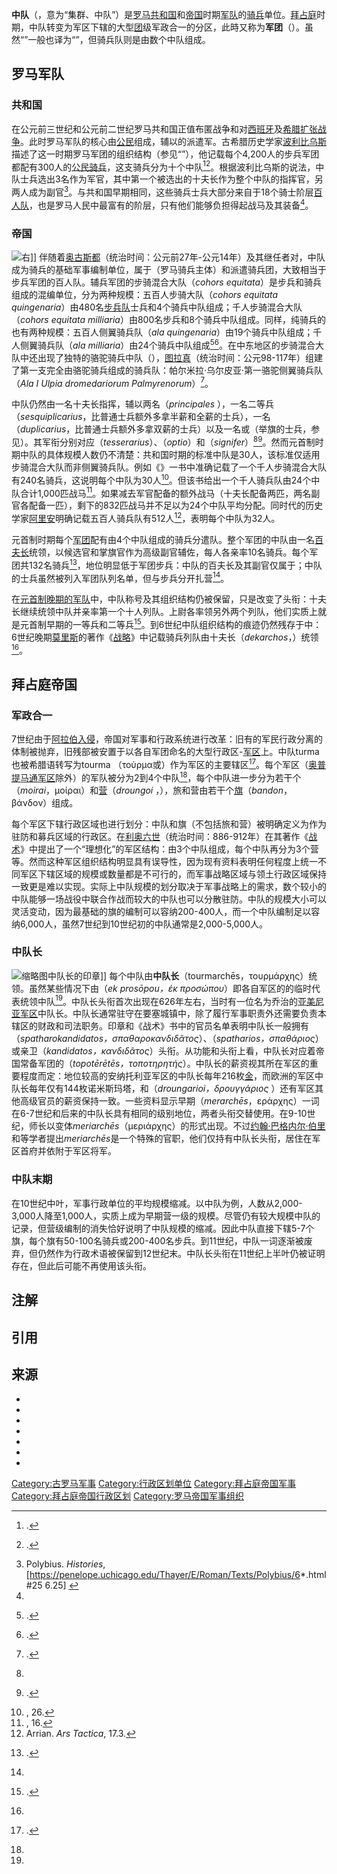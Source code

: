 '''中队'''（{{lang-la|Turma}}，意为“集群、中队”）是[[罗马共和国|罗马共和国]]和[[羅馬帝國|帝国]]时期[[羅馬陸軍|军队]]的[[羅馬騎兵|骑兵]]单位。[[東羅馬帝國|拜占庭]]时期，中队转变为军区下辖的大型[[團_(軍隊)|团]]级军政合一的分区，此時又称为'''军团'''（{{lang-la|Tourma}}）。虽然“{{tsl|en|Auxilia#Alae|辅兵(罗马)|侧翼骑兵队}}”一般也译为“{{tsl|en|Squadron (army)|中队(军队)|中队}}”，但骑兵队则是由数个中队组成。

== 罗马军队 ==
=== 共和国 ===
在公元前三世纪和公元前二世纪罗马共和国正值布匿战争和对[[西班牙_(罗马行省)|西班牙]]及[[古希腊|希腊]][[马其顿战争|扩张战争]]。此时罗马军队的核心由[[羅馬公民|公民]]组成，辅以{{tsl|en|Socii|罗马同盟}}的派遣军。古希腊历史学家[[波利比烏斯|波利比乌斯]]描述了这一时期罗马军团的组织结构（参见“{{tsl|en|Roman army of the mid-Republic|罗马共和国中期军队|波利比乌斯军队}}”），他记载每个4,200人的步兵军团都配有300人的[[羅馬騎士階級|公民骑兵]]，这支骑兵分为十个中队<ref name="Goldsworthy27">{{harvnb|Goldsworthy|2003|p=27}}.</ref><ref>{{harvnb|Erdkamp|2007|p=57}}.</ref>。根据波利比乌斯的说法，中队士兵选出3名{{tsl|en|Decurion (Roman cavalry officer)|十夫长 (罗马骑兵官职)|十夫长}}作为军官，其中第一个被选出的十夫长作为整个中队的指挥官，另两人成为副官<ref>Polybius. ''Histories'', [https://penelope.uchicago.edu/Thayer/E/Roman/Texts/Polybius/6*.html#25 6.25] {{Wayback|url=https://penelope.uchicago.edu/Thayer/E/Roman/Texts/Polybius/6*.html#25 |date=20220221115542 }}</ref>。与共和国早期相同，这些骑兵士兵大部分来自于18个骑士阶层[[百人队|百人队]]{{NoteTag|百人队最初为[[罗马王政时代|罗马王政时期]]组建的军事单位组织，经过罗马第六位国王[[塞爾維烏斯·圖利烏斯|塞尔维乌斯]]改革后将全体罗马公民划分为五个阶层共193个百人队，每个百人队组成百人队大会（[[森都利亚大会|森都利亚大会]]）商议国是。其中第一阶层拥有80个步兵百人队和18个骑兵百人队。}}，也是罗马人民中最富有的阶层，只有他们能够负担得起战马及其装备<ref name="Goldsworthy27" />。

=== 帝国 ===
[[File:Het_Valkhof_-_Reiter_mit_Pferd.jpg|右]]]]
伴随着[[奥古斯都|奥古斯都]]（统治时间：公元前27年-公元14年）及其继任者对{{tsl|en|Imperial Roman army|罗马帝国军队|军队的重组}}，中队成为骑兵的基础军事编制单位，属于{{tsl|en|Auxilia|辅兵(罗马)|辅兵军团}}（罗马骑兵主体）和派遣骑兵团，大致相当于步兵军团的百人队。辅兵军团的步骑混合大队（''cohors equitata''）是步兵和骑兵组成的混编单位，分为两种规模：五百人步骑大队（''cohors equitata quingenaria''）由480名[[步兵隊|步兵队]]士兵和4个骑兵中队组成；千人步骑混合大队（''cohors equitata milliaria''）由800名步兵和8个骑兵中队组成。同样，纯骑兵的{{tsl|en|Ala (Roman allied military unit)|侧翼骑兵队}}也有两种规模：五百人侧翼骑兵队（''ala quingenaria''）由19个骑兵中队组成；千人侧翼骑兵队（''ala milliaria''）由24个骑兵中队组成<ref name="Erdkamp194">{{harvnb|Erdkamp|2007|p=194}}.</ref><ref name=":0">{{harvnb|Goldsworthy|2003|pp=57–58}}.</ref>。在中东地区的步骑混合大队中还出现了独特的骆驼骑兵中队（{{tsl|en|Dromedarii|骆驼骑兵}}），[[圖拉真|图拉真]]（统治时间：公元98-117年）组建了第一支完全由骆驼骑兵组成的骑兵队：帕尔米拉·乌尔皮亚·第一骆驼侧翼骑兵队（''Ala I Ulpia dromedariorum Palmyrenorum''）<ref name=":1">{{harvnb|Erdkamp|2007|p=258}}.</ref>{{NoteTag|罗马军队番号，[[巴尔米拉|帕尔米拉]]代表军队所在地，{{tsl|en|Ulpia gens|乌尔皮亚}}为创建者图拉真皇帝的家族名。}}。

中队仍然由一名十夫长指挥，辅以两名{{tsl|en|Auxilia#Junior officers (principales)|副官 (罗马军队)|副官}}（''principales'' ），一名二等兵（''sesquiplicarius''，比普通士兵额外多拿半薪和全薪的士兵），一名{{tsl|en|Duplicarius|老兵 (罗马军队)|一等兵}}（''duplicarius''，比普通士兵额外多拿双薪的士兵）以及一名{{tsl|en|Signifer|旗兵 (罗马军职)|百人队掌旗兵}}或{{tsl|en|Vexillarius|鹰旗兵 (罗马军职)|布旗队掌旗兵}}（举旗的士兵，参见{{tsl|en|Vexillum|布旗队}}）。其军衔分别对应{{tsl|en|Tesserarius|值守官}}（''tesserarius''）、{{tsl|en|Optio|候选官}}（''optio''）和{{tsl|en|Signifer|掌旗官 (罗马军衔)|掌旗官}}（''signifer''）<ref name="Erdkamp194" /><ref>{{harvnb|Sabin|van Wees|Whitby|2007|p=53}}.</ref>。然而元首制时期中队的具体规模人数仍不清楚：共和国时期的标准中队是30人，该标准仅适用步骑混合大队而非侧翼骑兵队。例如《{{tsl|en|De Munitionibus Castrorum|关于军营的防御工事}}》一书中准确记载了一个千人步骑混合大队有240名骑兵，这说明每个中队为30人<ref>''{{tsl|en|De Munitionibus Castrorum|De Munitionibus Castrorum}}'', 26.</ref>。但该书给出一个千人骑兵队由24个中队合计1,000匹战马<ref>''{{tsl|en|De Munitionibus Castrorum|De Munitionibus Castrorum}}'', 16.</ref>。如果减去军官配备的额外战马（十夫长配备两匹，两名副官各配备一匹），剩下的832匹战马并不足以为24个中队平均分配。同时代的历史学家[[阿里安|阿里安]]明确记载五百人骑兵队有512人<ref>Arrian. ''Ars Tactica'', 17.3.</ref>，表明每个中队为32人。

元首制时期每个[[罗马军团|军团]]配有由4个中队组成的骑兵分遣队。整个军团的中队由一名[[百夫長|百夫长]]统领，以候选官和掌旗官作为高级副官辅佐，每人各亲率10名骑兵。每个军团共132名骑兵<ref name="Erdkamp275">{{harvnb|Erdkamp|2007|p=275}}.</ref>，地位明显低于军团步兵：中队的百夫长及其副官仅属于{{tsl|en|Supernumerarii|候补编制}}；中队的士兵虽然被列入军团队列名单，但与步兵分开扎营<ref name="Erdkamp275" />。

在[[晚期罗马军队|元首制晚期的军队]]中，中队称号及其组织结构仍被保留，只是改变了头衔：十夫长继续统领中队并亲率第一个十人列队。{{tsl|en|Equites cataphractarii|罗马铁甲骑兵团|铁甲骑兵}}上尉各率领另外两个列队，他们实质上就是元首制早期的一等兵和二等兵<ref name="Erdkamp274">{{harvnb|Erdkamp|2007|p=274}}.</ref>。到6世纪中队组织结构的痕迹仍然残存于{{tsl|en|East Roman army|东罗马军队|帝国军队}}中：6世纪晚期[[莫里斯_(拜占庭)|莫里斯]]的著作《[[战略_(莫里斯)|战略]]》中记载骑兵列队由十夫长（''dekarchos''，{{lang-el|δέκαρχος}}）统领<ref name="Erdkamp274" />。

== 拜占庭帝国 ==

=== 军政合一 ===
7世纪由于[[穆斯林的征服|阿拉伯入侵]]，帝国对军事和行政系统进行改革：旧有的军民行政分离的体制被抛弃，旧{{tsl|en|East Roman army|东罗马军队|野战军}}残部被安置于以各自军团命名的大型行政区-[[军区制|军区]]上{{sfn|Haldon|1999|pp=73–77}}。中队turma也被希腊语转写为tourma （τούρμα或{{lang|grc|τοῦρμα}}）作为军区的主要辖区<ref name="ODB">{{harvnb|ODB|loc="Tourma" (A. Kazhdan), p. 2100}}.</ref>。每个军区（[[奥普提马顿军区|奥普提马通军区]]除外）的军队被分为2到4个中队<ref name="ODB" />，每个中队进一步分为若干个{{tsl|en|Moira (military)|旅 (拜占庭帝国)|旅}}（''moirai''，μοίραι）和[[营_(拜占庭帝国)|营]]（''droungoi'' ，{{lang|grc|δροῦγγοι}}），旅和营由若干个[[旗_(拜占庭帝国)|旗]]（''bandon''，βάνδον）组成{{sfn|Haldon|1999|p=113}}。

每个军区下辖行政区域也进行划分：中队和旗（不包括旅和营）被明确定义为作为驻防和募兵区域的行政区{{sfn|Haldon|1999|pp=112–113}}。在[[利奥六世_(拜占庭)|利奥六世]]（统治时间：886-912年）在其著作《[[战术_(利奥六世)|战术]]》中提出了一个“理想化”的军区结构：由3个中队组成，每个中队再分为3个营等{{sfn|Haldon|1999|p=114}}。然而这种军区组织结构明显具有误导性，因为现有资料表明任何程度上统一不同军区下辖区域的规模或数量都是不可行的，而军事战略区域与领土行政区域保持一致更是难以实现。实际上中队规模的划分取决于军事战略上的需求，数个较小的中队能够一场战役中联合作战而较大的中队也可以分散驻防{{sfn|Haldon|1999|pp=113–114}}。中队的规模大小可以灵活变动，因为最基础的旗的编制可以容纳200-400人，而一个中队编制足以容纳6,000人，虽然7世纪到10世纪初的中队通常是2,000-5,000人{{sfn|Treadgold|1995|pp=97, 105}}。

=== 中队长 ===
[[File:Seal_of_Theophilos,_basilikos_spatharios_and_tourmarches_of_the_Kibyrrhaiotai.png|缩略图]]中队长的印章]]
每个中队由'''中队长'''（tourmarchēs，τουρμάρχης）统领。虽然某些情况下由{{tsl|en|Ek prosopou|代理官(拜占庭)|代理官}}（''ek prosōpou，ἐκ προσώπου''）即各自军区的{{tsl|en|Strategos#Byzantine use|将军(拜占庭)|将军}}的临时代表统领中队<ref name="ODB" />{{sfn|ODB|loc="Ek prosopou" (A. Kazhdan), p. 683}}。中队长头衔首次出现在626年左右，当时有一位名为乔治的[[亚美尼亚军区|亚美尼亚军区]]中队长{{sfn|Haldon|1999|p=315}}。中队长通常驻守在要塞城镇中，除了履行军事职责外还需要负责本辖区的财政和司法职务{{sfn|Haldon|1999|p=114}}。印章和《战术》书中的官员名单表明中队长一般拥有{{tsl|en|Spatharokandidatos|佩剑亲卫}}（''spatharokandidatos，σπαθαροκανδιδᾶτος''）、{{tsl|en|Spatharios|佩剑侍卫}}（''spatharios，σπαθάριος''）或亲卫（''kandidatos，κανδιδᾶτος''）头衔{{sfn|ODB|loc="Tourmarches" (A. Kazhdan), pp. 2100–2101}}。从功能和头衔上看，中队长对应着帝国常备{{tsl|en|Tagma (military)|中央军(拜占庭)|中央军}}军团的{{tsl|en|Topoteretes|副团长(拜占庭)|副团长}}（''topotērētēs，τοποτηρητής''）{{sfn|Treadgold|1995|p=105}}。中队长的薪资视其所在军区的重要程度而定：地位较高的安纳托利亚军区的中队长每年216枚[[金|金]]{{tsl|en|Nomismata|诺米斯玛塔}}，而欧洲的军区中队长每年仅有144枚诺米斯玛塔，和{{tsl|en|Droungarios|营长(拜占庭)|营长}}（''droungarioi，δρουγγάριος'' ）还有军区其他高级官员的薪资保持一致{{sfn|Treadgold|1995|pp=130–132}}。一些资料显示早期{{tsl|en|Merarches|师长(拜占庭)|师长}}（''merarchēs''，εράρχης）一词在6-7世纪和后来的中队长具有相同的级别地位{{sfn|Treadgold|1995|pp=94–97}}，两者头衔交替使用。在9-10世纪，师长以变体''meriarchēs''（μεριάρχης）的形式出现。不过[[约翰·巴格内尔·伯里|约翰·巴格内尔·伯里]]和{{tsl|en|John Haldon|约翰·霍尔顿}}等学者提出''meriarchēs''是一个特殊的官职，他们仅持有中队长头衔，居住在军区首府并依附于军区将军。{{sfn|Haldon|1999|p=114}}{{sfn|Bury|1911|pp=41–42}}{{sfn|ODB|loc="Merarches" (A. Kazhdan, E. McGeer), p. 1343}}

=== 中队末期 ===
在10世纪中叶，军事行政单位的平均规模缩减。以中队为例，人数从2,000-3,000人降至1,000人，实质上成为早期营一级的规模。尽管仍有较大规模中队的记录，但营级编制的消失恰好说明了中队规模的缩减{{sfn|Haldon|1999|pp=115–116}}{{sfn|Treadgold|1995|pp=97, 106}}。因此中队直接下辖5-7个旗，每个旗有50-100名骑兵或200-400名步兵{{sfn|ODB|loc="Bandon" (A. Kazhdan), p. 250}}。到11世纪，中队一词逐渐被废弃，但仍然作为行政术语被保留到12世纪末。中队长头衔在11世纪上半叶仍被证明存在，但此后可能不再使用该头衔{{sfn|ODB|loc="Tourmarches" (A. Kazhdan), pp. 2100–2101}}。

== 注解 ==
<references group="註" />

== 引用 ==
{{portal|古罗马|拜占庭帝国}}
{{reflist|2}}

== 来源 ==
{{refbegin|2}}
* {{cite book|last=Bury|first=John Bagnell|author-link=J. B. Bury|title=The Imperial Administrative System of the Ninth Century - With a Revised Text of the Kletorologion of Philotheos|year=1911|location=London|publisher=Oxford University Press|url=https://archive.org/details/imperialadminist00buryrich}}
*{{cite book|editor-last=Erdkamp|editor-first=Paul|title=A Companion to the Roman Army|year=2007|location=Malden, Massachusetts|publisher=Blackwell Publishing Limited|isbn=978-1-4051-2153-8|url=https://books.google.com/books?id=kf31tgAACAAJ}}
*{{cite book|last=Goldsworthy|first=Adrian|title=The Complete Roman Army|location=London, United Kingdom|publisher=Thames & Hudson Limited|year=2003|isbn=0-500-05124-0|url=https://books.google.com/books?id=O5RlQgAACAAJ|access-date=2021-03-17|archive-date=2016-12-07|archive-url=https://web.archive.org/web/20161207204452/https://books.google.com/books?id=O5RlQgAACAAJ|dead-url=no}}
*{{cite book|last=Haldon|first=John|title=Warfare, State and Society in the Byzantine World, 565–1204|location=London|publisher=UCL Press|year=1999|isbn=1-85728-495-X|url=https://books.google.com.tw/books?id=5G1rV7tS79sC&redir_esc=y|access-date=2021-03-17|archive-date=2022-02-05|archive-url=https://web.archive.org/web/20220205072939/https://books.google.com.tw/books?id=5G1rV7tS79sC&redir_esc=y|dead-url=no}}
*{{Oxford Dictionary of Byzantium}}
*{{cite book|editor1-last=Sabin|editor1-first=Philip|editor2-last=van Wees|editor2-first=Hans|editor3-first=Michael|editor3-last=Whitby|title=The Cambridge History of Greek and Roman Warfare, Volume 2: Rome from the Late Republic to the Late Empire|location=Cambridge, United Kingdom and New York, New York|publisher=Cambridge University Press|year=2007|isbn=978-0-521-78274-6|url=https://books.google.com/books?id=4aX-W6AVNv8C|access-date=2021-03-17|archive-date=2020-09-19|archive-url=https://web.archive.org/web/20200919173637/https://books.google.com/books?id=4aX-W6AVNv8C|dead-url=no}}
*{{cite book|last=Treadgold|first=Warren T.|title=Byzantium and Its Army, 284–1081|year=1995|location=Stanford, California|publisher=Stanford University Press|isbn=0-8047-3163-2|url=https://books.google.com/books?id=xfV0LkMNaLUC|access-date=2021-03-17|archive-date=2020-06-01|archive-url=https://web.archive.org/web/20200601231022/https://books.google.com/books?id=xfV0LkMNaLUC|dead-url=no}}
{{refend|2}}

{{拜占庭帝国主题}}
[[Category:古罗马军事|Category:古罗马军事]]
[[Category:行政区划单位|Category:行政区划单位]]
[[Category:拜占庭帝国军事|Category:拜占庭帝国军事]]
[[Category:拜占庭帝国行政区划|Category:拜占庭帝国行政区划]]
[[Category:罗马帝国军事组织|Category:罗马帝国军事组织]]